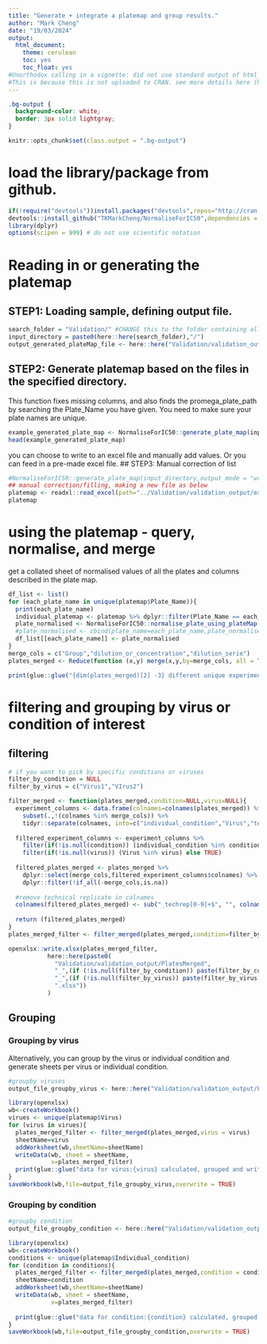 ```yaml
---
title: "Generate + integrate a platemap and group results."
author: "Mark Cheng"
date: "19/03/2024"
output:
  html_document: 
    theme: cerulean
    toc: yes
    toc_float: yes
#Unorthodox calling in a vignette: did not use standard output of html_vignette (which is simpler but more space efficient), but rather traditional .rmd html_document format.
#This is because this is not uploaded to CRAN. see more details here (https://bookdown.org/yihui/rmarkdown/r-package-vignette.html).
---
```


```css
.bg-output {
  background-color: white;
  border: 3px solid lightgray;
}
```

```r
knitr::opts_chunk$set(class.output = ".bg-output")
```


# load the library/package from github.
```r
if(!require("devtools"))install.packages("devtools",repos="http://cran.us.r-project.org")
devtools::install_github("TKMarkCheng/NormaliseForIC50",dependencies = TRUE,force = TRUE)
library(dplyr)
options(scipen = 999) # do not use scientific notation
```

# Reading in or generating the platemap
## STEP1: Loading sample, defining output file.
```r
search_folder = "Validation/" #CHANGE this to the folder containing all your input .xlsx data files
input_directory = paste0(here::here(search_folder),"/")
output_generated_plateMap_file <- here::here("Validation/validation_output/example_generated_platemap.xlsx") # CHANGE directory and name for yourself
```

## STEP2: Generate platemap based on the files in the specified directory. 
This function fixes missing columns, and also finds the promega_plate_path by searching the Plate_Name you have given. You need to make sure your plate names are unique.
```r
example_generated_plate_map <- NormaliseForIC50::generate_plate_map(input_directory,output_mode = "return")
head(example_generated_plate_map)
```
you can choose to write to an excel file and manually add values. Or you can feed in a pre-made excel file.
## STEP3: Manual correction of list
```r
#NormaliseForIC50::generate_plate_map(input_directory,output_mode = "write",output_plateMap_file = output_generated_plateMap_file)
## manual correction/filling, making a new file as below
platemap <- readxl::read_excel(path="../Validation/validation_output/example_generated_platemap_manual_changes.xlsx")
platemap
```
# using the platemap - query, normalise, and merge
get a collated sheet of normalised values of all the plates and columns described in the plate map.

```r
df_list <- list()
for (each_plate_name in unique(platemap$Plate_Name)){
  print(each_plate_name)
  individual_platemap <- platemap %>% dplyr::filter(Plate_Name == each_plate_name)
  plate_normalised <- NormaliseForIC50::normalise_plate_using_plateMap(individual_platemap)
  #plate_normalised <- cbind(plate_name=each_plate_name,plate_normalised)
  df_list[[each_plate_name]] <- plate_normalised
}
merge_cols = c("Group","dilution_or_concentration","dilution_serie")
plates_merged <- Reduce(function (x,y) merge(x,y,by=merge_cols, all = TRUE),df_list) %>% dplyr::arrange(across(all_of(merge_cols)))

print(glue::glue("{dim(plates_merged)[2] -3} different unique experiment conditions.")) 
```

# filtering and grouping by virus or condition of interest

## filtering
```r
# if you want to pick by specific conditions or viruses
filter_by_condition = NULL
filter_by_virus = c("Virus1","VIrus2")

filter_merged <- function(plates_merged,condition=NULL,virus=NULL){
  experiment_columns <- data.frame(colnames=colnames(plates_merged)) %>% 
    subset(.,!(colnames %in% merge_cols)) %>%
    tidyr::separate(colnames, into=c("individual_condition","Virus","technical_replicate"),"_",remove=FALSE)
  
  filtered_experiment_columns <- experiment_columns %>%
    filter(if(!is.null(condition)) (individual_condition %in% condition) else TRUE) %>%
    filter(if(!is.null(virus)) (Virus %in% virus) else TRUE)
  
  filtered_plates_merged <- plates_merged %>% 
    dplyr::select(merge_cols,filtered_experiment_columns$colnames) %>%
    dplyr::filter(!if_all(-merge_cols,is.na))
  
  #remove technical replicate in colnames
  colnames(filtered_plates_merged) <- sub("_techrep[0-9]+$", "", colnames(filtered_plates_merged)) 
  
  return (filtered_plates_merged)
}
plates_merged_filter <- filter_merged(plates_merged,condition=filter_by_condition,virus = filter_by_virus)

openxlsx::write.xlsx(plates_merged_filter,
           here::here(paste0(
             "Validation/validation_output/PlatesMerged",
             "_",(if (!is.null(filter_by_condition)) paste(filter_by_condition,collapse='-') else 'AllCondition'),
             "_",(if (!is.null(filter_by_virus)) paste(filter_by_virus,collapse='-') else 'AllVirus'),
             ".xlsx"))
           )
```
## Grouping
### Grouping by virus
Alternatively, you can group by the virus or individual condition and generate sheets per virus or individual condition.
```r
#groupby viruses
output_file_groupby_virus <- here::here("Validation/validation_output/PlatesMerged_Grouped_by_virus.xlsx")

library(openxlsx)
wb<-createWorkbook()
virues <- unique(platemap$Virus)
for (virus in virues){
  plates_merged_filter <- filter_merged(plates_merged,virus = virus)
  sheetName=virus
  addWorksheet(wb,sheetName=sheetName)
  writeData(wb, sheet = sheetName,
            x=plates_merged_filter)
  print(glue::glue("data for virus:{virus} calculated, grouped and written."))
}
saveWorkbook(wb,file=output_file_groupby_virus,overwrite = TRUE)
```

### Grouping by condition
```r
#groupby condition
output_file_groupby_condition <- here::here("Validation/validation_output/PlatesMerged_Grouped_by_condition.xlsx")

library(openxlsx)
wb<-createWorkbook()
conditions <- unique(platemap$Individual_condition)
for (condition in conditions){
  plates_merged_filter <- filter_merged(plates_merged,condition = condition)
  sheetName=condition
  addWorksheet(wb,sheetName=sheetName)
  writeData(wb, sheet = sheetName,
            x=plates_merged_filter)
  
  print(glue::glue("data for condition:{condition} calculated, grouped and written."))
}
saveWorkbook(wb,file=output_file_groupby_condition,overwrite = TRUE)
```
